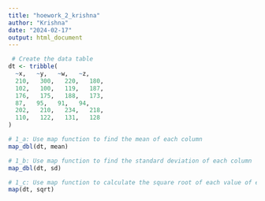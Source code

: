```yaml
---
title: "hoework_2_krishna"
author: "Krishna"
date: "2024-02-17"
output: html_document
---
```


```r
 
 # Create the data table
dt <- tribble(
  ~x,   ~y,   ~w,   ~z,
  210,   300,   220,   180,
  102,   100,   119,   187,
  176,   175,   188,   173,
  87,   95,   91,   94,
  202,   210,   234,   218,
  110,   122,   131,   128
)

# 1_a: Use map function to find the mean of each column
map_dbl(dt, mean)
```
```r
# 1_b: Use map function to find the standard deviation of each column
map_dbl(dt, sd)
```
```r
# 1_c: Use map function to calculate the square root of each value of each column
map(dt, sqrt)

```

